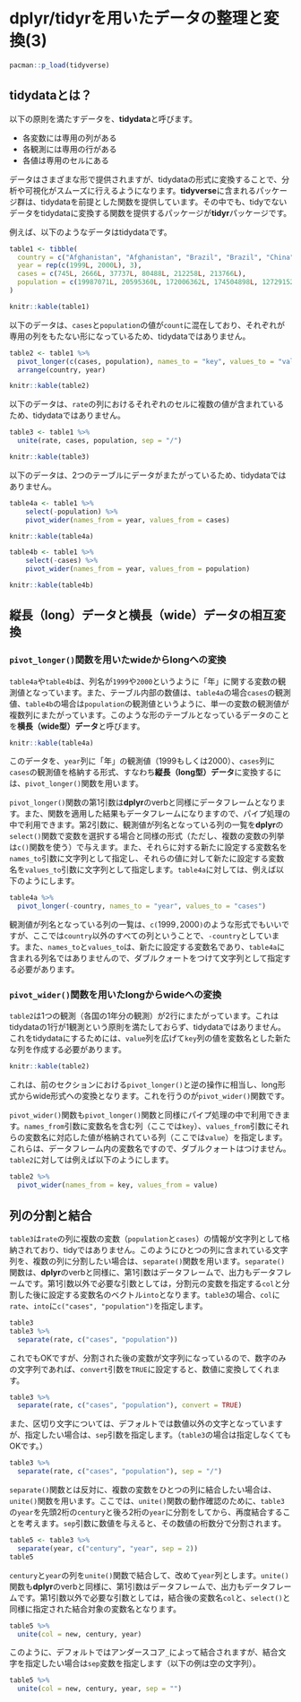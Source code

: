 # dplyr/tidyrを用いたデータの整理と変換(3) {#dplyr_tidyr_03}

```r
pacman::p_load(tidyverse)
```

## tidydataとは？ {#tidydata}

以下の原則を満たすデータを、**tidydata**と呼びます。

- 各変数には専用の列がある
- 各観測には専用の行がある
- 各値は専用のセルにある

データはさまざまな形で提供されますが、tidydataの形式に変換することで、分析や可視化がスムーズに行えるようになります。**tidyverse**に含まれるパッケージ群は、tidydataを前提とした関数を提供しています。その中でも、tidyでないデータをtidydataに変換する関数を提供するパッケージが**tidyr**パッケージです。

例えば、以下のようなデータはtidydataです。

```r
table1 <- tibble(
  country = c("Afghanistan", "Afghanistan", "Brazil", "Brazil", "China", "China"),
  year = rep(c(1999L, 2000L), 3),
  cases = c(745L, 2666L, 37737L, 80488L, 212258L, 213766L),
  population = c(19987071L, 20595360L, 172006362L, 174504898L, 1272915272L, 1280428583L)
)
```

```r
knitr::kable(table1)
```

以下のデータは、`cases`と`population`の値が`count`に混在しており、それぞれが専用の列をもたない形になっているため、tidydataではありません。

```r
table2 <- table1 %>% 
  pivot_longer(c(cases, population), names_to = "key", values_to = "value") %>% 
  arrange(country, year)
```

```r
knitr::kable(table2)
```

以下のデータは、`rate`の列におけるそれぞれのセルに複数の値が含まれているため、tidydataではありません。

```r
table3 <- table1 %>% 
  unite(rate, cases, population, sep = "/")
```

```r
knitr::kable(table3)
```

以下のデータは、2つのテーブルにデータがまたがっているため、tidydataではありません。

```r
table4a <- table1 %>% 
	select(-population) %>% 
	pivot_wider(names_from = year, values_from = cases)
```

```r
knitr::kable(table4a)
```

```r
table4b <- table1 %>% 
	select(-cases) %>% 
	pivot_wider(names_from = year, values_from = population)
```

```r
knitr::kable(table4b)
```
## 縦長（long）データと横長（wide）データの相互変換 {#long_wide}

### `pivot_longer()`関数を用いたwideからlongへの変換

`table4a`や`table4b`は、列名が`1999`や`2000`というように「年」に関する変数の観測値となっています。また、テーブル内部の数値は、`table4a`の場合`cases`の観測値、`table4b`の場合は`population`の観測値というように、単一の変数の観測値が複数列にまたがっています。このような形のテーブルとなっているデータのことを**横長（wide型）データ**と呼びます。

```r
knitr::kable(table4a)
```

このデータを、`year`列に「年」の観測値（1999もしくは2000）、`cases`列に`cases`の観測値を格納する形式、すなわち**縦長（long型）データ**に変換するには、`pivot_longer()`関数を用います。

`pivot_longer()`関数の第1引数は**dplyr**のverbと同様にデータフレームとなります。また、関数を適用した結果もデータフレームになりますので、パイプ処理の中で利用できます。第2引数に、観測値が列名となっている列の一覧を**dplyr**の`select()`関数で変数を選択する場合と同様の形式（ただし、複数の変数の列挙は`c()`関数を使う）で与えます。また、それらに対する新たに設定する変数名を`names_to`引数に文字列として指定し、それらの値に対して新たに設定する変数名を`values_to`引数に文字列として指定します。`table4a`に対しては、例えば以下のようにします。

```r
table4a %>% 
  pivot_longer(-country, names_to = "year", values_to = "cases")
```

観測値が列名となっている列の一覧は、` c(`1999`,`2000`) `のような形式でもいいですが、ここでは`country`以外のすべての列ということで、`-country`としています。また、`names_to`と`values_to`は、新たに設定する変数名であり、`table4a`に含まれる列名ではありませんので、ダブルクォートをつけて文字列として指定する必要があります。

### `pivot_wider()`関数を用いたlongからwideへの変換

`table2`は1つの観測（各国の1年分の観測）が2行にまたがっています。これはtidydataの1行が1観測という原則を満たしておらず、tidydataではありません。これをtidydataにするためには、`value`列を広げて`key`列の値を変数名とした新たな列を作成する必要があります。

```r
knitr::kable(table2)
```

これは、前のセクションにおける`pivot_longer()`と逆の操作に相当し、long形式からwide形式への変換となります。これを行うのが`pivot_wider()`関数です。

`pivot_wider()`関数も`pivot_longer()`関数と同様にパイプ処理の中で利用できます。`names_from`引数に変数名を含む列（ここでは`key`）、`values_from`引数にそれらの変数名に対応した値が格納されている列（ここでは`value`）を指定します。これらは、データフレーム内の変数名ですので、ダブルクォートはつけません。`table2`に対しては例えば以下のようにします。

```r
table2 %>% 
  pivot_wider(names_from = key, values_from = value)
```

## 列の分割と結合 {#unite_and_separate}

`table3`は`rate`の列に複数の変数（`population`と`cases`）の情報が文字列として格納されており、tidyではありません。このようにひとつの列に含まれている文字列を、複数の列に分割したい場合は、`separate()`関数を用います。`separate()`関数は、**dplyr**のverbと同様に、第1引数はデータフレームで、出力もデータフレームです。第1引数以外で必要な引数としては，分割元の変数を指定する`col`と分割した後に設定する変数名のベクトル`into`となります。`table3`の場合、`col`に`rate`、`into`に`c("cases", "population")`を指定します。

```r
table3
table3 %>% 
  separate(rate, c("cases", "population"))
```

これでもOKですが、分割された後の変数が文字列になっているので、数字のみの文字列であれば、`convert`引数を`TRUE`に設定すると、数値に変換してくれます。

```r
table3 %>% 
  separate(rate, c("cases", "population"), convert = TRUE)
```

また、区切り文字については、デフォルトでは数値以外の文字となっていますが、指定したい場合は、`sep`引数を指定します。（`table3`の場合は指定しなくてもOKです。）

```r
table3 %>% 
  separate(rate, c("cases", "population"), sep = "/")
```

`separate()`関数とは反対に、複数の変数をひとつの列に結合したい場合は、`unite()`関数を用います。ここでは、`unite()`関数の動作確認のために、`table3`の`year`を先頭2桁の`century`と後ろ2桁の`year`に分割をしてから、再度結合することを考えます。`sep`引数に数値を与えると、その数値の桁数分で分割されます。

```r
table5 <- table3 %>% 
  separate(year, c("century", "year", sep = 2))
table5
```

`century`と`year`の列を`unite()`関数で結合して、改めて`year`列とします。`unite()`関数も**dplyr**のverbと同様に、第1引数はデータフレームで、出力もデータフレームです。第1引数以外で必要な引数としては，結合後の変数名`col`と、`select()`と同様に指定された結合対象の変数名となります。

```r
table5 %>% 
  unite(col = new, century, year)
```

このように、デフォルトではアンダースコア`_`によって結合されますが、結合文字を指定したい場合は`sep`変数を指定します（以下の例は空の文字列）。

```r
table5 %>% 
  unite(col = new, century, year, sep = "")
```






